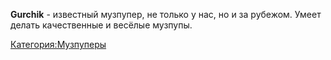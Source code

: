 {{Инфобокс для пуперов
|title2=Gurchik
|другие_ники=MrGurchik
|image3=[[Файл:Gurchik.jpg|left]]
|caption3=
|сферы_творчества=
|год_начала=
|image4=
|caption4=
|имя_фамилия=
|дата_рождения=
|место_проживания=
|ссылки=
*[https://www.youtube.com/user/MrGurchik Youtube]
*[https://www.youtube.com/user/GurchikAlt Альт (нет)]
*[https://www.youtube.com/channel/UC6ZDG-FH46f-zslm-EA3nrg Альт альта, с перезаливами из bilibili и niconico]
}}

'''Gurchik''' - известный музпупер, не только у нас, но и за рубежом. Умеет делать качественные и весёлые музпупы.

[[Категория:Музпуперы]]